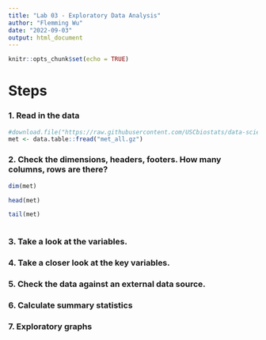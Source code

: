 ```yaml
---
title: "Lab 03 - Exploratory Data Analysis"
author: "Flemming Wu"
date: "2022-09-03"
output: html_document
---
```


```r
knitr::opts_chunk$set(echo = TRUE)
```

# Steps

### 1. Read in the data
```r
#download.file("https://raw.githubusercontent.com/USCbiostats/data-science-data/master/02_met/met_all.gz", "met_all.gz", method="libcurl", timeout = 60)
met <- data.table::fread("met_all.gz")
```

### 2. Check the dimensions, headers, footers. How many columns, rows are there?
```r
dim(met)
```

```r
head(met)
```
```r
tail(met)
```
```r

```


### 3. Take a look at the variables.


### 4. Take a closer look at the key variables.



### 5. Check the data against an external data source.



### 6. Calculate summary statistics



### 7. Exploratory graphs